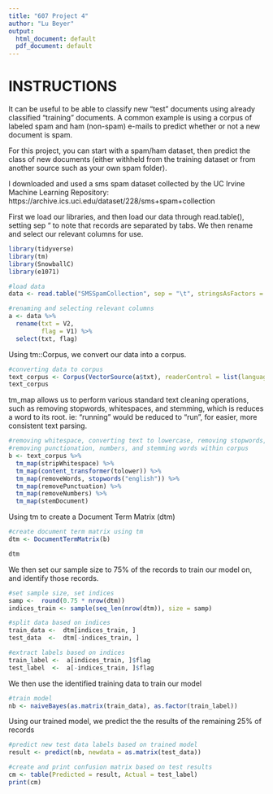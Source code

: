 ---
title: "607 Project 4"
author: "Lu Beyer"
output:
  html_document: default
  pdf_document: default
---
# INSTRUCTIONS
It can be useful to be able to classify new "test" documents using already classified "training" documents.  A common example is using a corpus of labeled spam and ham (non-spam) e-mails to predict whether or not a new document is spam.  

For this project, you can start with a spam/ham dataset, then predict the class of new documents (either withheld from the training dataset or from another source such as your own spam folder).


I downloaded and used a sms spam dataset collected by the UC Irvine Machine Learning Repository: 
https://archive.ics.uci.edu/dataset/228/sms+spam+collection


First we load our libraries, and then load our data through read.table(), setting sep "\t" to note that records are separated by tabs.
We then rename and select our relevant columns for use.
```{r}
library(tidyverse)
library(tm)
library(SnowballC)
library(e1071)

#load data
data <- read.table("SMSSpamCollection", sep = "\t", stringsAsFactors = FALSE)

#renaming and selecting relevant columns
a <- data %>% 
  rename(txt = V2,
         flag = V1) %>% 
  select(txt, flag)
```
Using tm::Corpus, we convert our data into a corpus.
```{r}
#converting data to corpus
text_corpus <- Corpus(VectorSource(a$txt), readerControl = list(language = "en", encoding = "UTF-8"))
text_corpus
```

tm_map allows us to perform various standard text cleaning operations, such as removing stopwords, whitespaces, and stemming, which is reduces a word to its root.  ie:  "running" would be reduced to "run", for easier, more consistent text parsing. 
```{r}
#removing whitespace, converting text to lowercase, removing stopwords,
#removing punctionation, numbers, and stemming words within corpus
b <- text_corpus %>% 
  tm_map(stripWhitespace) %>% 
  tm_map(content_transformer(tolower)) %>% 
  tm_map(removeWords, stopwords("english")) %>% 
  tm_map(removePunctuation) %>% 
  tm_map(removeNumbers) %>% 
  tm_map(stemDocument)
```


Using tm to create a Document Term Matrix (dtm)
```{r}
#create document term matrix using tm
dtm <- DocumentTermMatrix(b)

dtm
```
We then set our sample size to 75% of the records to train our model on, and identify those records.
```{r}
#set sample size, set indices
samp <-  round(0.75 * nrow(dtm))
indices_train <- sample(seq_len(nrow(dtm)), size = samp)
```

```{r}
#split data based on indices
train_data <-  dtm[indices_train, ]
test_data  <-  dtm[-indices_train, ] 
```

```{r}
#extract labels based on indices
train_label <-  a[indices_train, ]$flag
test_label  <-  a[-indices_train, ]$flag
```

We then use the identified training data to train our model
```{r}
#train model 
nb <- naiveBayes(as.matrix(train_data), as.factor(train_label))
```

Using our trained model, we predict the the results of the remaining 25% of records
```{r}
#predict new test data labels based on trained model
result <- predict(nb, newdata = as.matrix(test_data))
```


```{r}
#create and print confusion matrix based on test results
cm <- table(Predicted = result, Actual = test_label)
print(cm)
```



